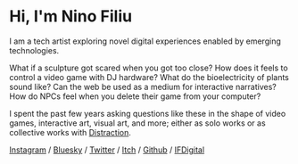 # Hi, I'm Nino Filiu

I am a tech artist exploring novel digital experiences enabled by emerging technologies.

What if a sculpture got scared when you got too close? How does it feels to control a video game with DJ hardware? What do the bioelectricity of plants sound like? Can the web be used as a medium for interactive narratives? How do NPCs feel when you delete their game from your computer?

I spent the past few years asking questions like these in the shape of video games, interactive art, visual art, and more; either as solo works or as collective works with [Distraction](https://distraction.fun/).

[Instagram](https://www.instagram.com/nino.filiu/) / [Bluesky](https://bsky.app/profile/ninofiliu.com) / [Twitter](https://twitter.com/ninofiliu) / [Itch](https://ninofiliu.itch.io/) / [Github](https://github.com/ninofiliu) / [IFDigital](https://ifdigital.institutfrancais.com/en/professional/nino-filiu)
